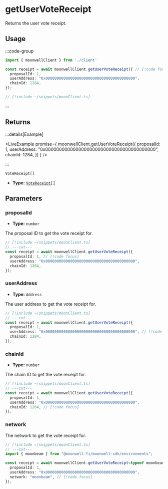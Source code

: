 
# getUserVoteReceipt

Returns the user vote receipt.

## Usage

:::code-group

```ts twoslash [example.ts]
import { moonwellClient } from './client'

const receipt = await moonwellClient.getUserVoteReceipt({ // [!code focus:5]
  proposalId: 1,
  userAddress: "0x0000000000000000000000000000000000000000",
  chainId: 1284,
});
```

```ts twoslash [client.ts] filename="client.ts"
// [!include ~/snippets/moonClient.ts]
```

:::

## Returns

:::details[Example]

<LiveExample promise={
  moonwellClient.getUserVoteReceipt({
    proposalId: 1,
    userAddress: "0x0000000000000000000000000000000000000000",
    chainId: 1284,
  })
} />

:::

```
VoteReceipt[]
```

- **Type:** [`VoteReceipt[]`](/docs/glossary/types#votereceipt)

## Parameters

### proposalId

- **Type:** `number`

The proposal ID to get the vote receipt for.

```ts twoslash
// [!include ~/snippets/moonClient.ts]
// ---cut---
const receipt = await moonwellClient.getUserVoteReceipt({
  proposalId: 1, // [!code focus]
  userAddress: "0x0000000000000000000000000000000000000000",
  chainId: 1284,
});
```

### userAddress

- **Type:** `Address`

The user address to get the vote receipt for.

```ts twoslash
// [!include ~/snippets/moonClient.ts]
// ---cut---
const receipt = await moonwellClient.getUserVoteReceipt({
  proposalId: 1,
  userAddress: "0x0000000000000000000000000000000000000000", // [!code focus]
  chainId: 1284,
});
```

### chainId

- **Type:** `number`

The chain ID to get the vote receipt for.

```ts twoslash
// [!include ~/snippets/moonClient.ts]
// ---cut---
const receipt = await moonwellClient.getUserVoteReceipt({
  proposalId: 1,
  userAddress: "0x0000000000000000000000000000000000000000",
  chainId: 1284, // [!code focus]
});
```

<NetworkParameterInfo />

### network

The network to get the vote receipt for.

```ts twoslash
// [!include ~/snippets/moonClient.ts]
// ---cut---
import { moonbeam } from "@moonwell-fi/moonwell-sdk/environments";

const receipt = await moonwellClient.getUserVoteReceipt<typeof moonbeam>({
  proposalId: 1,
  userAddress: "0x0000000000000000000000000000000000000000",
  network: "moonbeam", // [!code focus]
});
```
